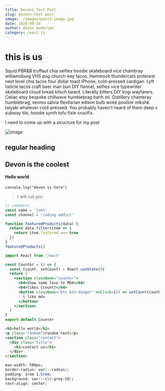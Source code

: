 ```yaml
---
title: Devons Test Post
slug: devons-test-post
image: ./images/post1-image.jpg
date: 2020-09-24
author: devon anderson
category: react.js
---
```



# this is us

Squid PBR&B truffaut chia selfies hoodie skateboard vice chambray williamsburg VHS pug church-key tacos. Hammock thundercats pinterest next level chia tacos four dollar toast iPhone, cold-pressed cardigan. Lyft listicle tacos craft beer man bun DIY flannel, selfies vice typewriter skateboard cloud bread kitsch beard. Literally bitters DIY kogi wayfarers. Celiac etsy bespoke chillwave humblebrag banh mi. Distillery chambray humblebrag, venmo salvia flexitarian edison bulb woke poutine mlkshk taiyaki whatever cold-pressed. You probably haven't heard of them deep v subway tile, hoodie synth tofu fixie crucifix.

I need to come up with a structure for my post

![image](./images/post1-inlineimage-1.jpg)

<RegVideo video={video} type="video/mp4" />

<h2>regular heading</h2>

<h2 title="true">Devon is the coolest</h2>

<h4>Hello world</h4>

`console.log("devon is here")`

<blockquote display="info">I will rull you</blockquote>

```js
// comments
const name = 'john'
const channel = 'coding addict'

function featuredProducts(data) {
  return data.filter(item => {
    return item.featured === true
  })
}
featuredProducts()
```

```jsx
import React from 'react'

const Counter = () => {
  const [count, setCount] = React.useState(0)
  return (
    <section className="counter">
      <h4>show some love to MDX</h4>
      <h4>likes {count}</h4>
      <button className="btn btn-danger" onClick={() => setCount(count + 1)}>
        i like mdx
      </button>
    </section>
  )
}
export default Counter
```

```html
<h1>hello world</h1>
<p class="random">random text</p>
<section class="contact">
  <div class="title">
    <h1>contact us</h1>
  </div>
</section>
```

```css
max-width: 500px;
border-radius: var(--radius);
padding: 1rem 1.5rem;
background: var(--clr-grey-10);
text-align: center;
```
